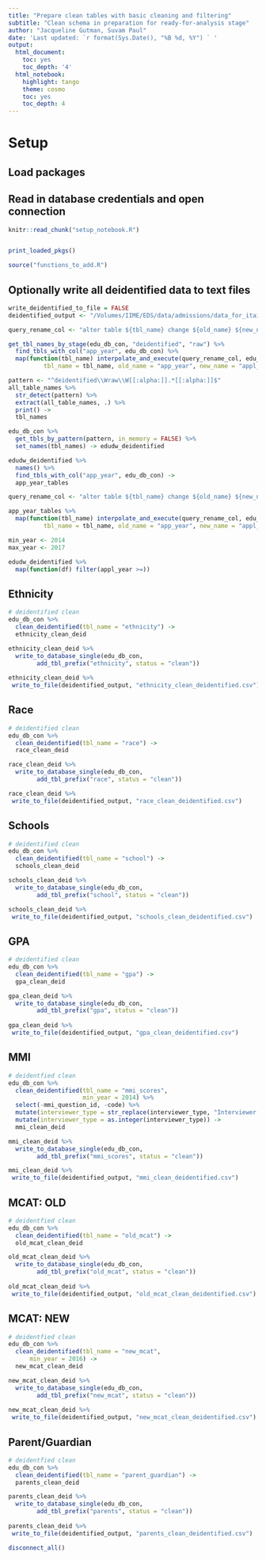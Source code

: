 ```yaml
---
title: "Prepare clean tables with basic cleaning and filtering"
subtitle: "Clean schema in preparation for ready-for-analysis stage"
author: "Jacqueline Gutman, Suvam Paul"
date: 'Last updated: `r format(Sys.Date(), "%B %d, %Y") ` '
output:
  html_document:
    toc: yes
    toc_depth: '4'
  html_notebook:
    highlight: tango
    theme: cosmo
    toc: yes
    toc_depth: 4
---
```


# Setup
## Load packages
## Read in database credentials and open connection

```r
knitr::read_chunk("setup_notebook.R")
```

```r
```

```r
print_loaded_pkgs()
```

```r
source("functions_to_add.R")
```

## Optionally write all deidentified data to text files

```r
write_deidentified_to_file = FALSE
deidentified_output <- "/Volumes/IIME/EDS/data/admissions/data_for_itai/"
```

```r
query_rename_col <- "alter table ${tbl_name} change ${old_name} ${new_name} DOUBLE;"

get_tbl_names_by_stage(edu_db_con, "deidentified", "raw") %>%
  find_tbls_with_col("app_year", edu_db_con) %>%
  map(function(tbl_name) interpolate_and_execute(query_rename_col, edu_db_con, 
          tbl_name = tbl_name, old_name = "app_year", new_name = "appl_year"))

pattern <- "^deidentified\\Wraw\\W[[:alpha:]].*[[:alpha:]]$"
all_table_names %>%
  str_detect(pattern) %>%
  extract(all_table_names, .) %>%
  print() ->
  tbl_names

edu_db_con %>%
  get_tbls_by_pattern(pattern, in_memory = FALSE) %>%
  set_names(tbl_names) -> edudw_deidentified
```

```r
edudw_deidentified %>% 
  names() %>%
  find_tbls_with_col("app_year", edu_db_con) -> 
  app_year_tables

query_rename_col <- "alter table ${tbl_name} change ${old_name} ${new_name} DOUBLE;"

app_year_tables %>%
  map(function(tbl_name) interpolate_and_execute(query_rename_col, edu_db_con, 
          tbl_name = tbl_name, old_name = "app_year", new_name = "appl_year"))
```


```r
min_year <- 2014
max_year <- 2017

edudw_deidentified %>% 
  map(function(df) filter(appl_year >=))
```


## Ethnicity

```r

# deidentified clean
edu_db_con %>%
  clean_deidentified(tbl_name = "ethnicity") ->
  ethnicity_clean_deid

ethnicity_clean_deid %>%
  write_to_database_single(edu_db_con, 
        add_tbl_prefix("ethnicity", status = "clean"))
  
ethnicity_clean_deid %>%
 write_to_file(deidentified_output, "ethnicity_clean_deidentified.csv")  

```

## Race

```r

# deidentified clean
edu_db_con %>%
  clean_deidentified(tbl_name = "race") ->
  race_clean_deid

race_clean_deid %>%
  write_to_database_single(edu_db_con, 
        add_tbl_prefix("race", status = "clean"))

race_clean_deid %>%
 write_to_file(deidentified_output, "race_clean_deidentified.csv") 
```

## Schools

```r

# deidentified clean
edu_db_con %>%
  clean_deidentified(tbl_name = "school") ->
  schools_clean_deid

schools_clean_deid %>%
  write_to_database_single(edu_db_con, 
        add_tbl_prefix("school", status = "clean"))

schools_clean_deid %>%
 write_to_file(deidentified_output, "schools_clean_deidentified.csv") 
```

## GPA

```r

# deidentified clean
edu_db_con %>%
  clean_deidentified(tbl_name = "gpa") ->
  gpa_clean_deid

gpa_clean_deid %>%
  write_to_database_single(edu_db_con, 
        add_tbl_prefix("gpa", status = "clean"))
  
gpa_clean_deid %>%
 write_to_file(deidentified_output, "gpa_clean_deidentified.csv")
```

## MMI

```r

# deidentfied clean
edu_db_con %>%
  clean_deidentified(tbl_name = "mmi_scores",
                     min_year = 2014) %>%
  select(-mmi_question_id, -code) %>%
  mutate(interviewer_type = str_replace(interviewer_type, "Interviewer ", "")) %>%
  mutate(interviewer_type = as.integer(interviewer_type)) ->
  mmi_clean_deid

mmi_clean_deid %>%
  write_to_database_single(edu_db_con, 
        add_tbl_prefix("mmi_scores", status = "clean"))

mmi_clean_deid %>%
 write_to_file(deidentified_output, "mmi_clean_deidentified.csv")
```

## MCAT: OLD

```r

# deidentfied clean
edu_db_con %>%
  clean_deidentified(tbl_name = "old_mcat") ->
  old_mcat_clean_deid

old_mcat_clean_deid %>%
  write_to_database_single(edu_db_con, 
        add_tbl_prefix("old_mcat", status = "clean"))
  
old_mcat_clean_deid %>%
 write_to_file(deidentified_output, "old_mcat_clean_deidentified.csv")
```

## MCAT: NEW

```r

# deidentfied clean
edu_db_con %>%
  clean_deidentified(tbl_name = "new_mcat", 
      min_year = 2016) ->
  new_mcat_clean_deid

new_mcat_clean_deid %>%
  write_to_database_single(edu_db_con, 
        add_tbl_prefix("new_mcat", status = "clean"))
  
new_mcat_clean_deid %>%
 write_to_file(deidentified_output, "new_mcat_clean_deidentified.csv")
```

## Parent/Guardian

```r

# deidentfied clean
edu_db_con %>%
  clean_deidentified(tbl_name = "parent_guardian") ->
  parents_clean_deid

parents_clean_deid %>%
  write_to_database_single(edu_db_con, 
        add_tbl_prefix("parents", status = "clean"))
  
parents_clean_deid %>%
 write_to_file(deidentified_output, "parents_clean_deidentified.csv")
```



```r
disconnect_all()
```
